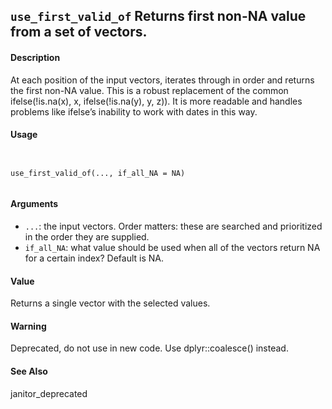 
## ``use_first_valid_of`` Returns first non-NA value from a set of vectors.

#### Description

At each position of the input vectors, iterates through in order and returns the first non-NA value.
This is a robust replacement of the common ifelse(!is.na(x), x, ifelse(!is.na(y), y, z)).
It is more readable and handles problems like ifelse's inability to work with dates in this way.

#### Usage 

<pre><code>

use_first_valid_of(..., if_all_NA = NA)

</code></pre> 

#### Arguments
* ``...``: the input vectors. Order matters: these are searched and prioritized in the order they are supplied.
* ``if_all_NA``: what value should be used when all of the vectors return NA for a certain index? Default is NA.

#### Value
Returns a single vector with the selected values.

#### Warning
Deprecated, do not use in new code. Use dplyr::coalesce() instead.


#### See Also
janitor_deprecated
